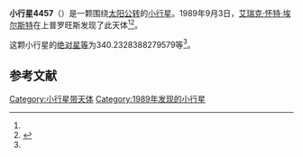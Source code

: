 {{Infobox planet
| bgcolour = #FFFFC0
| name = 4457 van Gogh
| symbol = 
| image = 
| caption = 
| discovery = yes
| discovery_ref = 
| discoverer = [[艾瑞克·怀特·埃尔斯特|艾瑞克·怀特·埃尔斯特]]
| discovery_site = [[上普罗旺斯|上普罗旺斯]] 
| discovered = 1989年9月3日
| designations = yes
| mp_name = 
| named_after = 
| alt_names = 1989 RU/ 1970 EQ1 / 1970 GL1 / 1976 SJ8 / 1981 UO15 / 1985 SA5 / 1985 VV
| mp_category = [[主带小行星|主带小行星]]
| orbit_ref = <ref name="a">[http://ssd.jpl.nasa.gov/sbdb.cgi?sstr=4457 4457 van Gogh] {{Wayback|url=http://ssd.jpl.nasa.gov/sbdb.cgi?sstr=4457 |date=20201124005335 }}，小行星數據庫瀏覽器（JPL Small-Body Database Browser）－[[美国国家航空航天局|美国国家航空航天局]]喷气推进实验室</ref>
| epoch = 2456400.5 (2013年4月18日更新)
| aphelion = {{convert|2.999162816083595|AU|km|3|abbr=on|lk=out}}
| perihelion = {{convert|2.326199920289467|AU|km|3|abbr=on}}
| semimajor = {{convert|2.662681368186531|AU|km|3|abbr=on}}
| eccentricity = 0.1263694
| period = 1587.001093 [[日|日]]<br />4.34[[儒略年|儒略年]]
| avg_speed = 
| inclination = 13.81753979789136
| asc_node = 187.1752410046552
| mean_anomaly = 
| arg_peri = 340.2328388279579
| satellites = 
| physical_characteristics = yes
| dimensions = 
| mass = 
| density = 
| surface_grav = 
| escape_velocity = 
| sidereal_day = 
| axial_tilt = 
| pole_ecliptic_lat = 
| pole_ecliptic_lon = 
| albedo = 
| temperatures= 
| temp_name1 = 
| mean_temp_1 = 
| max_temp_1 = 
| temp_name2 = 
| max_temp_2 = 
| spectral_type = 
| abs_magnitude = 340.2328388279579
}}

'''小行星4457'''（{{lang-en|4457 van Gogh}}）是一颗围绕[[太阳|太阳]][[公转|公转]]的[[小行星|小行星]]。1989年9月3日，[[艾瑞克·怀特·埃尔斯特|艾瑞克·怀特·埃尔斯特]]在上普罗旺斯发现了此天体<ref name="a" /><ref>{{cite news|title=小行星列表|url=http://cfa-www.harvard.edu/iau/lists/NumberedMPs.txt|accessdate=2013-07-08|newspaper=哈佛大学|archive-date=2008-05-17|archive-url=https://web.archive.org/web/20080517010638/http://cfa-www.harvard.edu/iau/lists/NumberedMPs.txt|dead-url=no}}</ref>。

这颗小行星的[[绝对星等|绝对星等]]为340.2328388279579等<ref name="a" />。

==参考文献==
{{reflist}}
{{Minor Planet Number|[[小行星4456|小行星4456]]|[[小行星4458|小行星4458]]}}

{{小天体}}

[[Category:小行星带天体|Category:小行星带天体]]
[[Category:1989年发现的小行星|Category:1989年发现的小行星]]

{{asteroid-stub}}